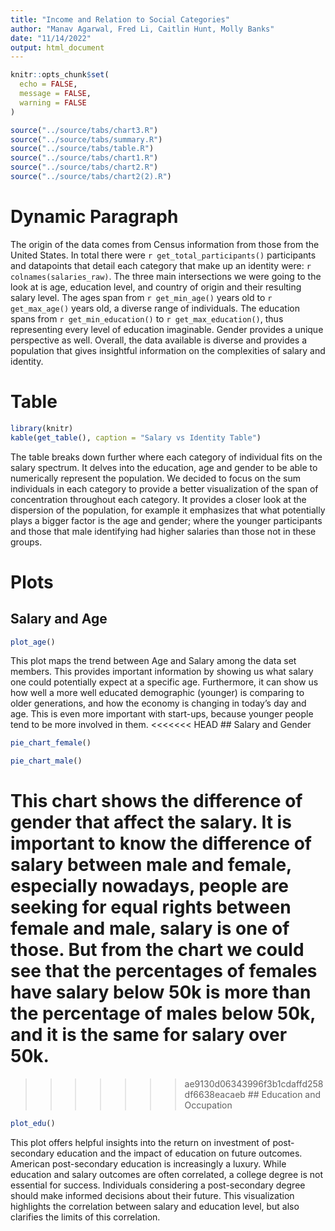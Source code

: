 ```yaml
---
title: "Income and Relation to Social Categories"
author: "Manav Agarwal, Fred Li, Caitlin Hunt, Molly Banks"
date: "11/14/2022"
output: html_document
---
```


```r
knitr::opts_chunk$set(
  echo = FALSE,
  message = FALSE,
  warning = FALSE
)
```
```r
source("../source/tabs/chart3.R")
source("../source/tabs/summary.R")
source("../source/tabs/table.R")
source("../source/tabs/chart1.R")
source("../source/tabs/chart2.R")
source("../source/tabs/chart2(2).R")
```
# Dynamic Paragraph
The origin of the data comes from Census information from those from the United States. In total there were `r get_total_participants()` participants and datapoints that detail each category that make up an identity were: `r colnames(salaries_raw)`. The three main intersections we were going to the look at is age, education level, and country of origin and their resulting salary level. The ages span from `r get_min_age()` years old to `r get_max_age()` years old, a diverse range of individuals. The education spans from `r get_min_education()` to `r get_max_education()`, thus representing every level of education imaginable. Gender provides a unique perspective as well. Overall, the data available is diverse and provides a population that gives insightful information on the complexities of salary and identity.

# Table
```r
library(knitr)
kable(get_table(), caption = "Salary vs Identity Table")
```
The table breaks down further where each category of individual fits on the salary spectrum. It delves into the education, age and gender to be able to numerically represent the population. We decided to focus on the sum individuals in each category to provide a better visualization of the span of concentration throughout each category. It provides a closer look at the dispersion of the population, for example it emphasizes that what potentially plays a bigger factor is the age and gender; where the younger participants and those that male identifying had higher salaries than those not in these groups.

# Plots

## Salary and Age 
```r
plot_age()
```
This plot maps the trend between Age and Salary among the data set members. This provides important information by showing us what salary one could potentially expect at a specific age. Furthermore, it can show us how well a more well educated demographic (younger) is comparing to older generations, and how the economy is changing in today's day and age. This is even more important with start-ups, because younger people tend to be more involved in them.
<<<<<<< HEAD
## Salary and Gender 
```r
pie_chart_female()
```
```r
pie_chart_male()
```

This chart shows the difference of gender that affect the salary. It is important to know the difference of salary between male and female, especially nowadays, people are seeking for equal rights between female and male, salary is one of those. But from the chart we could see that the percentages of females have salary below 50k is more than the percentage of males below 50k, and it is the same for salary over 50k.
=======
>>>>>>> ae9130d06343996f3b1cdaffd258df6638eacaeb
## Education and Occupation 
```r
plot_edu()
```

This plot offers helpful insights into the return on investment of post-secondary education and the impact of education on future outcomes. American post-secondary education is increasingly a luxury. While education and salary outcomes are often correlated, a college degree is not essential for success. Individuals considering a post-secondary degree should make informed decisions about their future. This visualization highlights the correlation between salary and education level, but also clarifies the limits of this correlation.  
